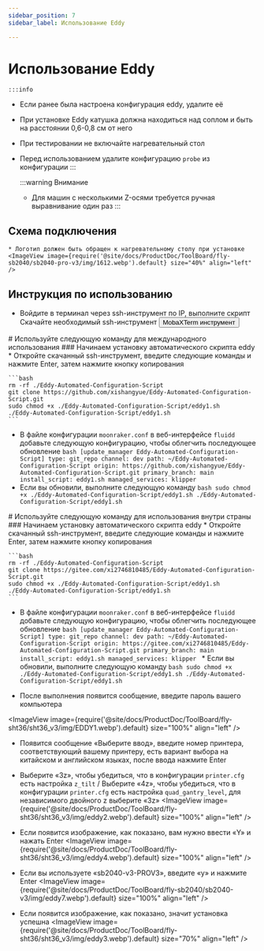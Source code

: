 ```yaml
---
sidebar_position: 7
sidebar_label: Использование Eddy

---
```



# Использование Eddy

    :::info
  * Если ранее была настроена конфигурация eddy, удалите её
  * При установке Eddy катушка должна находиться над соплом и быть на расстоянии 0,6-0,8 см от него
  * При тестировании не включайте нагревательный стол
  * Перед использованием удалите конфигурацию `probe` из конфигурации
    :::

    :::warning Внимание
    * Для машин с несколькими Z-осями требуется ручная выравнивание один раз
    :::


## Схема подключения

    * Логотип должен быть обращен к нагревательному столу при установке
    <ImageView image={require('@site/docs/ProductDoc/ToolBoard/fly-sb2040/sb2040-pro-v3/img/1612.webp').default} size="40%" align="left" />


## Инструкция по использованию
   * Войдите в терминал через ssh-инструмент по IP, выполните скрипт
    Скачайте необходимый ssh-инструмент <Button variant="contained" disableElevation href="/docs/ResDownload/auxiliary_software/">MobaXTerm инструмент</Button>


<Tabs>
  <TabItem value="eddy1" label="Использование за рубежом">
    # Используйте следующую команду для международного использования
    ### Начинаем установку автоматического скрипта eddy
    * Откройте скачанный ssh-инструмент, введите следующие команды и нажмите Enter, затем нажмите кнопку копирования
    
    ```bash
    rm -rf ./Eddy-Automated-Configuration-Script
    git clone https://github.com/xishangyue/Eddy-Automated-Configuration-Script.git
    sudo chmod +x ./Eddy-Automated-Configuration-Script/eddy1.sh
    ./Eddy-Automated-Configuration-Script/eddy1.sh
    ```
   * В файле конфигурации `moonraker.conf` в веб-интерфейсе `fluidd` добавьте следующую конфигурацию, чтобы облегчить последующее обновление
    ```bash
    [update_manager Eddy-Automated-Configuration-Script]
    type: git_repo
    channel: dev
    path: ~/Eddy-Automated-Configuration-Script
    origin: https://github.com/xishangyue/Eddy-Automated-Configuration-Script.git
    primary_branch: main
    install_script: eddy1.sh
    managed_services: klipper
    ```
   * Если вы обновили, выполните следующую команду
    ```bash
    sudo chmod +x ./Eddy-Automated-Configuration-Script/eddy1.sh
    ./Eddy-Automated-Configuration-Script/eddy1.sh
    ```
</TabItem>

  <TabItem value="eddy2" label="Использование внутри страны">
# Используйте следующую команду для использования внутри страны
### Начинаем установку автоматического скрипта eddy
    * Откройте скачанный ssh-инструмент, введите следующие команды и нажмите Enter, затем нажмите кнопку копирования
    
    ```bash
    rm -rf ./Eddy-Automated-Configuration-Script
    git clone https://gitee.com/xi2746810485/Eddy-Automated-Configuration-Script.git
    sudo chmod +x ./Eddy-Automated-Configuration-Script/eddy1.sh
    ./Eddy-Automated-Configuration-Script/eddy1.sh
    ```
   * В файле конфигурации `moonraker.conf` в веб-интерфейсе `fluidd` добавьте следующую конфигурацию, чтобы облегчить последующее обновление
    ```bash
    [update_manager Eddy-Automated-Configuration-Script]
    type: git_repo
    channel: dev
    path: ~/Eddy-Automated-Configuration-Script
    origin: https://gitee.com/xi2746810485/Eddy-Automated-Configuration-Script.git
    primary_branch: main
    install_script: eddy1.sh
    managed_services: klipper
    ```
    * Если вы обновили, выполните следующую команду
    ```bash
    sudo chmod +x ./Eddy-Automated-Configuration-Script/eddy1.sh
    ./Eddy-Automated-Configuration-Script/eddy1.sh
    ```
  </TabItem>
</Tabs>


* После выполнения появится сообщение, введите пароль вашего компьютера

<ImageView image={require('@site/docs/ProductDoc/ToolBoard/fly-sht36/sht36_v3/img/EDDY1.webp').default} size="100%" align="left" />

* Появится сообщение «Выберите ввод», введите номер принтера, соответствующий вашему принтеру, есть вариант выбора на китайском и английском языках, после ввода нажмите Enter
* Выберите «3z», чтобы убедиться, что в конфигурации `printer.cfg` есть настройка `z_tilt` / Выберите «4z», чтобы убедиться, что в конфигурации `printer.cfg` есть настройка `quad_gantry_level`, для независимого двойного z выберите «3z»
<ImageView image={require('@site/docs/ProductDoc/ToolBoard/fly-sht36/sht36_v3/img/eddy2.webp').default} size="100%" align="left" />

* Если появится изображение, как показано, вам нужно ввести «Y» и нажать Enter
<ImageView image={require('@site/docs/ProductDoc/ToolBoard/fly-sht36/sht36_v3/img/eddy4.webp').default} size="100%" align="left" />

* Если вы используете «sb2040-v3-PROV3», введите «y» и нажмите Enter
<ImageView image={require('@site/docs/ProductDoc/ToolBoard/fly-sb2040/sb2040-v3/img/eddy7.webp').default} size="100%" align="left" />

* Если появится изображение, как показано, значит установка успешна
<ImageView image={require('@site/docs/ProductDoc/ToolBoard/fly-sht36/sht36_v3/img/eddy3.webp').default} size="70%" align="left" />

<LDC1612 />